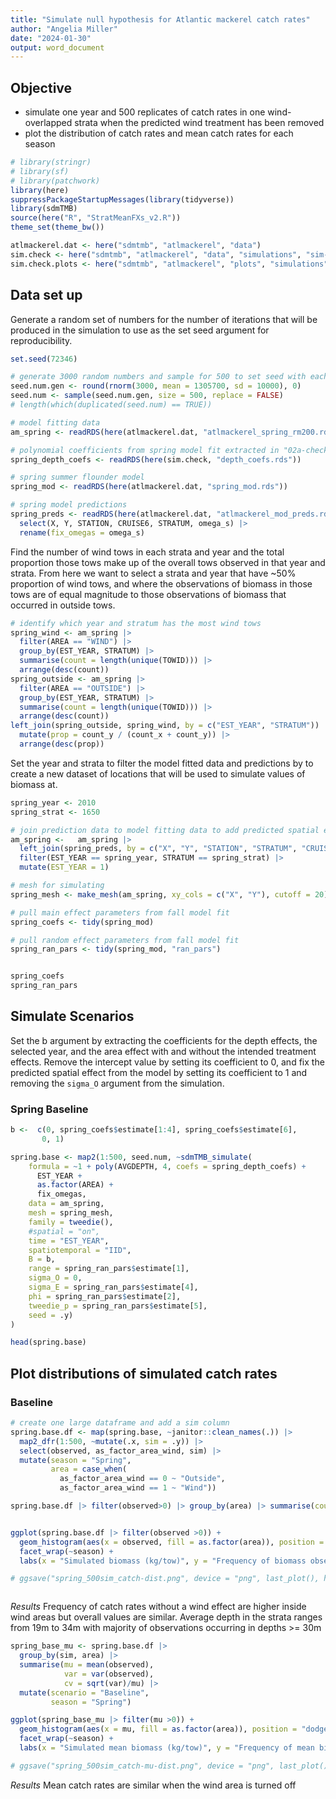 ```yaml
---
title: "Simulate null hypothesis for Atlantic mackerel catch rates"
author: "Angelia Miller"
date: "2024-01-30"
output: word_document
---
```


## Objective 
* simulate one year and 500 replicates of catch rates in one wind-overlapped strata when the predicted wind treatment has been removed 
* plot the distribution of catch rates and mean catch rates for each season 


```r
# library(stringr)
# library(sf)
# library(patchwork)
library(here)
suppressPackageStartupMessages(library(tidyverse))
library(sdmTMB) 
source(here("R", "StratMeanFXs_v2.R"))
theme_set(theme_bw())

atlmackerel.dat <- here("sdmtmb", "atlmackerel", "data")
sim.check <- here("sdmtmb", "atlmackerel", "data", "simulations", "sim-checking")
sim.check.plots <- here("sdmtmb", "atlmackerel", "plots", "simulations", "sim-checking")
```

## Data set up
Generate a random set of numbers for the number of iterations that will be produced in the simulation to use as the set seed argument for reproducibility. 
```r
set.seed(72346)

# generate 3000 random numbers and sample for 500 to set seed with each iteration of sdmTMB_simulate for reproducibility
seed.num.gen <- round(rnorm(3000, mean = 1305700, sd = 10000), 0)
seed.num <- sample(seed.num.gen, size = 500, replace = FALSE)
# length(which(duplicated(seed.num) == TRUE))

```


```r
# model fitting data 
am_spring <- readRDS(here(atlmackerel.dat, "atlmackerel_spring_rm200.rds"))

# polynomial coefficients from spring model fit extracted in "02a-check-spring-sim.Rmd"
spring_depth_coefs <- readRDS(here(sim.check, "depth_coefs.rds"))

# spring summer flounder model 
spring_mod <- readRDS(here(atlmackerel.dat, "spring_mod.rds"))

# spring model predictions 
spring_preds <- readRDS(here(atlmackerel.dat, "atlmackerel_mod_preds.rds")) |> 
  select(X, Y, STATION, CRUISE6, STRATUM, omega_s) |> 
  rename(fix_omegas = omega_s)

```

Find the number of wind tows in each strata and year and the total proportion those tows make up of the overall tows observed in that year and strata. From here we want to select a strata and year that have ~50% proportion of wind tows, and where the observations of biomass in those tows are of equal magnitude to those observations of biomass that occurred in outside tows. 
```r
# identify which year and stratum has the most wind tows
spring_wind <- am_spring |> 
  filter(AREA == "WIND") |> 
  group_by(EST_YEAR, STRATUM) |> 
  summarise(count = length(unique(TOWID))) |> 
  arrange(desc(count))
spring_outside <- am_spring |> 
  filter(AREA == "OUTSIDE") |> 
  group_by(EST_YEAR, STRATUM) |> 
  summarise(count = length(unique(TOWID))) |> 
  arrange(desc(count))
left_join(spring_outside, spring_wind, by = c("EST_YEAR", "STRATUM")) |> janitor::clean_names() |> 
  mutate(prop = count_y / (count_x + count_y)) |> 
  arrange(desc(prop))

```



Set the year and strata to filter the model fitted data and predictions by to create a new dataset of locations that will be used to simulate values of biomass at. 
```r
spring_year <- 2010
spring_strat <- 1650

# join prediction data to model fitting data to add predicted spatial estimate for data simulation
am_spring <-   am_spring |> 
  left_join(spring_preds, by = c("X", "Y", "STATION", "STRATUM", "CRUISE6")) |> 
  filter(EST_YEAR == spring_year, STRATUM == spring_strat) |> 
  mutate(EST_YEAR = 1)

# mesh for simulating
spring_mesh <- make_mesh(am_spring, xy_cols = c("X", "Y"), cutoff = 20)

# pull main effect parameters from fall model fit
spring_coefs <- tidy(spring_mod) 

# pull random effect parameters from fall model fit
spring_ran_pars <- tidy(spring_mod, "ran_pars")


spring_coefs
spring_ran_pars

```







## Simulate Scenarios 
Set the b argument by extracting the coefficients for the depth effects, the selected year, and the area effect with and without the intended treatment effects. Remove the intercept value by setting its coefficient to 0, and fix the predicted spatial effect from the model by setting its coefficient to 1 and removing the `sigma_O` argument from the simulation.

### Spring Baseline
```r
b <-  c(0, spring_coefs$estimate[1:4], spring_coefs$estimate[6],
       0, 1)

spring.base <- map2(1:500, seed.num, ~sdmTMB_simulate(
    formula = ~1 + poly(AVGDEPTH, 4, coefs = spring_depth_coefs) +
      EST_YEAR +
      as.factor(AREA) +
      fix_omegas,
    data = am_spring,
    mesh = spring_mesh,
    family = tweedie(),
    #spatial = "on",
    time = "EST_YEAR",
    spatiotemporal = "IID",
    B = b,
    range = spring_ran_pars$estimate[1], 
    sigma_O = 0,
    sigma_E = spring_ran_pars$estimate[4],
    phi = spring_ran_pars$estimate[2],
    tweedie_p = spring_ran_pars$estimate[5],
    seed = .y)
)

head(spring.base)

```



## Plot distributions of simulated catch rates 

### Baseline
```r
# create one large dataframe and add a sim column 
spring.base.df <- map(spring.base, ~janitor::clean_names(.)) |> 
  map2_dfr(1:500, ~mutate(.x, sim = .y)) |> 
  select(observed, as_factor_area_wind, sim) |> 
  mutate(season = "Spring", 
         area = case_when(
           as_factor_area_wind == 0 ~ "Outside", 
           as_factor_area_wind == 1 ~ "Wind"))

spring.base.df |> filter(observed>0) |> group_by(area) |> summarise(count = length(area))


ggplot(spring.base.df |> filter(observed >0)) + 
  geom_histogram(aes(x = observed, fill = as.factor(area)), position = "dodge") + 
  facet_wrap(~season) + 
  labs(x = "Simulated biomass (kg/tow)", y = "Frequency of biomass observation", fill = "Area", subtitle = "Distribution of catch rates when the baseline wind effect is removed from data simulation") 

# ggsave("spring_500sim_catch-dist.png", device = "png", last_plot(), here(sim.check.plots), width = 8, height = 6)



```

*Results* Frequency of catch rates without a wind effect are higher inside wind areas but overall values are similar. Average depth in the strata ranges from 19m to 34m with majority of observations occurring in depths >= 30m


```r
spring_base_mu <- spring.base.df |> 
  group_by(sim, area) |> 
  summarise(mu = mean(observed), 
            var = var(observed), 
            cv = sqrt(var)/mu) |> 
  mutate(scenario = "Baseline", 
         season = "Spring")

ggplot(spring_base_mu |> filter(mu >0)) + 
  geom_histogram(aes(x = mu, fill = as.factor(area)), position = "dodge") + 
  facet_wrap(~season) + 
  labs(x = "Simulated mean biomass (kg/tow)", y = "Frequency of mean biomass observation", fill = "Area", subtitle = "Distribution of mean catch rates when the baseline wind effect is removed from data simulation") 

# ggsave("spring_500sim_catch-mu-dist.png", device = "png", last_plot(), here(sim.check.plots), width = 8, height = 6)


```

*Results* Mean catch rates are similar when the wind area is turned off


